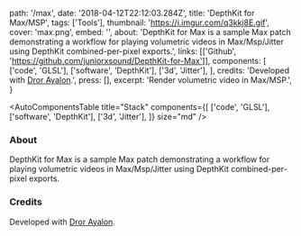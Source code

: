  path: '/max',
  date: '2018-04-12T22:12:03.284Z',
  title: 'DepthKit for Max/MSP',
  tags: ['Tools'],
  thumbnail: 'https://i.imgur.com/q3kkj8E.gif',
  cover: 'max.png',
  embed: '',
  about:
    'DepthKit for Max is a sample Max patch demonstrating a workflow for playing volumetric videos in Max/Msp/Jitter using DepthKit combined-per-pixel exports.',
  links: [['Github', 'https://github.com/juniorxsound/DepthKit-for-Max']],
  components: [
    ['code', 'GLSL'],
    ['software', 'DepthKit'],
    ['3d', 'Jitter'],
  ],
  credits:
    'Developed with <a href="https://drorayalon.com" target="_blank">Dror Ayalon</a>.',
  press: [],
  excerpt: 'Render volumetric video in Max/MSP.',
}

<AutoComponentsTable
  title="Stack"
  components={[
    ['code', 'GLSL'],
    ['software', 'DepthKit'],
    ['3d', 'Jitter'],
  ]}
  size="md"
/>

### About

DepthKit for Max is a sample Max patch demonstrating a workflow for playing volumetric videos in Max/Msp/Jitter using DepthKit combined-per-pixel exports.

### Credits

Developed with <a href="https://drorayalon.com" target="_blank">Dror Ayalon</a>.
